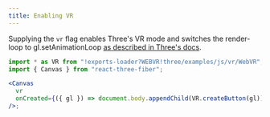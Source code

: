 ```yaml
---
title: Enabling VR
---
```


Supplying the `vr` flag enables Three's VR mode and switches the render-loop to gl.setAnimationLoop [as described in Three's docs](https://threejs.org/docs/index.html#manual/en/introduction/How-to-create-VR-content).

```jsx
import * as VR from "!exports-loader?WEBVR!three/examples/js/vr/WebVR";
import { Canvas } from "react-three-fiber";

<Canvas
  vr
  onCreated={({ gl }) => document.body.appendChild(VR.createButton(gl))}
/>;
```
